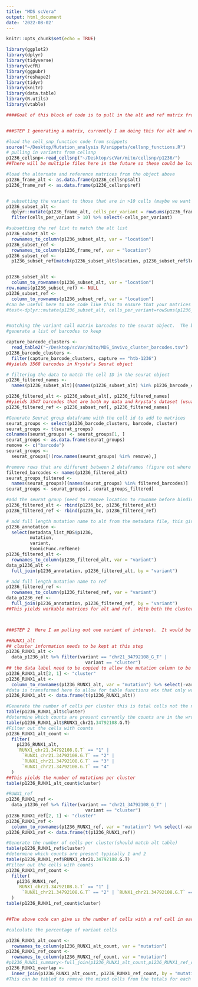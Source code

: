 ```yaml
---
title: "MDS scVera"
output: html_document
date: '2022-08-02'
---
```


```r
knitr::opts_chunk$set(echo = TRUE)
```


```r

library(ggplot2)
library(dplyr)
library(tidyverse)
library(vcfR)
library(ggpubr)
library(reshape2)
library(tidyr)
library(knitr)
library(data.table)
library(R.utils)
library(vtable)
```





```r
####Goal of this block of code is to pull in the alt and ref matrix from cell snp and combine it with information from Seurat, and metadata to determine the profile of variants across different cell types. I forsee there being 2 functions here, one to generate the final matrix for each input file (or a list of them) and one to either query a mutation of interest or generate a datatable with data for all variants. I am struggling most with manipulating the large matrix with multiple annotations on it and keep having to add and remove rownames and transform to perform the tasks I want to do.  All of the data sets and software are in the test data folder  ###


###STEP 1 generating a matrix, currently I am doing this for alt and ref independently because they need treated differently see below

#load the cell_snp_function code from snippets
source("~/Desktop/Mutation_analysis R/snippets/cellsnp_functions.R")
# pulling in variants from cellsnp
p1236_cellsnp<-read_cellsnp("~/Desktop/scVar/mito/cellsnp/p1236/")
##There will be multiple files here in the future so these could be loaded and manipulated into a list

#load the alternate and reference matrices from the object above
p1236_frame_alt <- as.data.frame(p1236_cellsnp$alt)
p1236_frame_ref <- as.data.frame(p1236_cellsnp$ref)


# subsetting the variant to those that are in >10 cells (maybe we want this to be higher in this analysis 100 or 200 seems more appropriate here since we need coverage of multiple clusters)
p1236_subset_alt <-
  dplyr::mutate(p1236_frame_alt, cells_per_variant = rowSums(p1236_frame != 0)) %>%
  filter(cells_per_variant > 10) %>% select(-cells_per_variant)

#subsetting the ref list to match the alt list
p1236_subset_alt <-
  rownames_to_column(p1236_subset_alt, var = "location")
p1236_subset_ref <-
  rownames_to_column(p1236_frame_ref, var = "location")
p1236_subset_ref <-
  p1236_subset_ref[match(p1236_subset_alt$location, p1236_subset_ref$location), ]


p1236_subset_alt <-
  column_to_rownames(p1236_subset_alt, var = "location")
row.names(p1236_subset_ref) <- NULL
p1236_subset_ref <-
  column_to_rownames(p1236_subset_ref, var = "location")
#can be useful here to use code like this to ensure that your matrices are different
#test<-dplyr::mutate(p1236_subset_alt, cells_per_variant=rowSums(p1236_subset_alt != 0))%>%select(location, cells_per_variant)


#matching the variant call matrix barcodes to the seurat object.  The barcode list I had when I called variants had 13204 barcodes in it and Krysta's object in Seurat has many monre.   
#generate a list of barcodes to keep

capture_barcode_clusters <-
  read_table2("~/Desktop/scVar/mito/MDS_invivo_cluster_barcodes.tsv")
p1236_barcode_clusters <-
  filter(capture_barcode_clusters, capture == "htb-1236")
##yields 3568 barcodes in Krysta's Seurat object

# filtering the data to match the cell ID in the seurat object
p1236_filtered_names <-
  names(p1236_subset_alt)[(names(p1236_subset_alt) %in% p1236_barcode_clusters$barcode)]

p1236_filtered_alt <- p1236_subset_alt[, p1236_filtered_names]
##yields 3547 barcodes that are both my data and krysta's dataset (usually this doesn't need to be multiple steps but our barcode lists were quite different)
p1236_filtered_ref <- p1236_subset_ref[, p1236_filtered_names]

#Generate Seurat group dataframe with the cell id to add to matrices
seurat_groups <- select(p1236_barcode_clusters, barcode, cluster)
seurat_groups <- t(seurat_groups)
colnames(seurat_groups) <- seurat_groups[1, ]
seurat_groups <- as.data.frame(seurat_groups)
remove <- c("barcode")
seurat_groups <-
  seurat_groups[!(row.names(seurat_groups) %in% remove),]

#remove rows that are different between 2 dataframes (figure out where I am losing variant info)
filtered_barcodes <- names(p1236_filtered_alt)
seurat_groups_filtered <-
  names(seurat_groups)[(names(seurat_groups) %in% filtered_barcodes)]
seurat_groups <- seurat_groups[, seurat_groups_filtered]

#add the seurat group (need to remove location to rowname before binding)
p1236_filtered_alt <- rbind(p1236_bc, p1236_filtered_alt)
p1236_filtered_ref <- rbind(p1236_bc, p1236_filtered_ref)

# add full length mutation name to alt from the metadata file, this gives a usable variant name other columns could be imported here to filter as well
p1236_annotation <-
  select(metadata_list_MDS$p1236,
         mutation,
         variant,
         ExonicFunc.refGene)
p1236_filtered_alt <-
  rownames_to_column(p1236_filtered_alt, var = "variant")
data_p1236_alt <-
  full_join(p1236_annotation, p1236_filtered_alt, by = "variant")

# add full length mutation name to ref
p1236_filtered_ref <-
  rownames_to_column(p1236_filtered_ref, var = "variant")
data_p1236_ref <-
  full_join(p1236_annotation, p1236_filtered_ref, by = "variant")
##This yields workable matrices for alt and ref.  With both the cluster ID and the cell ID as annotations in the rows it gets a little unwieldy but as the clusters aren't unique they can't be col.names.



###STEP 2  Here I am pulling out one variant of interest.  It would be good if this could be either the input to a function or if all variant positions could go through this process.

##RUNX1_alt
## cluster information needs to be kept at this step
p1236_RUNX1_alt <-
  data_p1236_alt %>% filter(variant == "chr21_34792108_G_T" |
                              variant == "cluster")
## the data label need to be copied to allow the mutation column to be moved to the rowname empty columns can't be rownames
p1236_RUNX1_alt[2, 1] <- "cluster"
p1236_RUNX1_alt <-
  column_to_rownames(p1236_RUNX1_alt, var = "mutation") %>% select(-variant, -ExonicFunc.refGene)
#data is transformed here to allow for table functions etx that only work on long data
p1236_RUNX1_alt <- data.frame(t(p1236_RUNX1_alt))

#Generate the number of cells per cluster this is total cells not the number of cells with counts
table(p1236_RUNX1_alt$cluster)
#determine which counts are present currently the counts are in the wrong class chr instead of dbl otherwise you could use filter >0
table(p1236_RUNX1_alt$RUNX1_chr21.34792108.G.T)
#Filter out the cells with counts
p1236_RUNX1_alt_count <-
  filter(
    p1236_RUNX1_alt,
    `RUNX1_chr21.34792108.G.T` == "1" |
      `RUNX1_chr21.34792108.G.T` == "2" |
      `RUNX1_chr21.34792108.G.T` == "3" |
      `RUNX1_chr21.34792108.G.T` == "4"
  )
##This yields the number of mutations per cluster
table(p1236_RUNX1_alt_count$cluster)

#RUNX1_ref
p1236_RUNX1_ref <-
  data_p1236_ref %>% filter(variant == "chr21_34792108_G_T" |
                              variant == "cluster")
p1236_RUNX1_ref[2, 1] <- "cluster"
p1236_RUNX1_ref <-
  column_to_rownames(p1236_RUNX1_ref, var = "mutation") %>% select(-variant, -ExonicFunc.refGene)
p1236_RUNX1_ref <- data.frame(t(p1236_RUNX1_ref))

#Generate the number of cells per cluster(should match alt table)
table(p1236_RUNX1_ref$cluster)
#determine which counts are present typically 1 and 2
table(p1236_RUNX1_ref$RUNX1_chr21.34792108.G.T)
#Filter out the cells with counts
p1236_RUNX1_ref_count <-
  filter(
    p1236_RUNX1_ref,
    `RUNX1_chr21.34792108.G.T` == "1" |
      `RUNX1_chr21.34792108.G.T` == "2" | `RUNX1_chr21.34792108.G.T` == "3"
  )
table(p1236_RUNX1_ref_count$cluster)


##The above code can give us the number of cells with a ref call in each cluster, the number of alt calls in each cluster but some cells have both so the math is more complicated then just adding the 2 together and calculating the percentage.  I strained my brain around and around about how to calculate this.  The best I could come up with was below where I made the data tables above mergable did an inner join to determine the number of cells with both an alt and ref which can then be table to calculate cells in each cluster that have both allele.  This can then be subtracted from the total cells with counts per cluster to yield the final denominator here.  So basically I table the alt and ref counts per cluster and sum them to yield total cells.  Then I would take number of overlapping cells in each cluster (with both alt and ref counts) and subtract from the total cells with counts so that some cells are not counted twice to yield an adjusted total cell per cluster.  Then the percentage mutant per cluster would be #cells with a mut call per cluster/adjusted total cell per cluster.  The wt cell percentage would be 1-mut as we only want to count cells with only wt counts here.   Currently these are just generating the numbers tables for each of these outputs but ideally these outputs could be used to generate a table of some type.  Brett was thinking stacked barplots of wildtype and mutant cells per cluster, so maybe a melted long format table.  We also need to be able to see the counts of both wildtype and mutant per cluster to determine if there are enough counts to be informative per variant.  The percentages alone can be misleading if there are only a few cells with counts in a cluster.

#calculate the percentage of variant cells

p1236_RUNX1_alt_count <-
  rownames_to_column(p1236_RUNX1_alt_count, var = "mutation")
p1236_RUNX1_ref_count <-
  rownames_to_column(p1236_RUNX1_ref_count, var = "mutation")
#p1236_RUNX1_summary<-full_join(p1236_RUNX1_alt_count,p1236_RUNX1_ref_count, by="mutation")
p1236_RUNX1_overlap <-
  inner_join(p1236_RUNX1_alt_count, p1236_RUNX1_ref_count, by = "mutation")
#This can be tabled to remove the mixed cells from the totals for each cluster
```